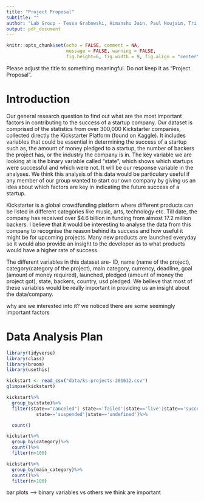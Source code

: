 ```yaml
---
title: "Project Proposal"
subtitle: ""
author: "Lab Group - Tessa Grabowski, Himanshu Jain, Paul Noujaim, Tri Truong"
output: pdf_document
---
```


```r
knitr::opts_chunk$set(echo = FALSE, comment = NA, 
                      message = FALSE, warning = FALSE,
                      fig.height=6, fig.width = 9, fig.align = "center")
```

Please adjust the title to something meaningful. Do not keep it as 
"Project Proposal".

# Introduction

Our general research question to find out what are the most important factors
in contributing to the success of a startup company. Our dataset is comprised
of the statistics from over 300,000 Kickstarter companies, collected directly
the Kickstarter Platform (found on Kaggle). It includes variables that could be
essential in determining the success of a startup such as, the amount of money 
pledged to a startup, the number of backers the project has, or the industry the
company is in. The key variable we are looking at is the binary variable called 
"state", which shows which startups were successful and which were not. It will 
be our response variable in the analyses. We think this analysis of this data 
would be particulary useful if any member of our group wanted to start our own 
company by giving us an idea about which factors are key in indicating the 
future success of a startup.

Kickstarter is a global crowdfunding platform where different products can be 
listed in different categories like music, arts, technology etc. Till date, 
the company has received over $4.6 billion in funding from almost 17.2 million
backers. I believe that it would be interesting to analyse the data from this 
company to recognise the reason behind its success and how useful it might be 
for upcoming projects. Many new products are launched everyday so it would also
provide an insight to the developer as to what products would have a higher 
rate of success. 

The different variables in this dataset are- ID, name (name of the project), 
category(category of the project), main category, currency, deadline, goal 
(amount of money required), launched, pledged (amount of money the project got), 
state, backers, country, usd pledged. We believe that most of these variables 
would be really important in providing us an insight about the data/company. 

why are we interested into it?
we noticed there are some seemingly important factors

# Data Analysis Plan
```r
library(tidyverse)
library(class)
library(broom)
library(usethis)
```
```r
kickstart <- read_csv("data/ks-projects-201612.csv")
glimpse(kickstart)
```

```r
kickstart%>%
  group_by(state)%>%
  filter(state=="canceled"| state=='failed'|state=='live'|state=='successful'|
           state=='suspended'|state=='undefined')%>%

  count()
```
```r
kickstart%>%
  group_by(category)%>%
  count()%>%
  filter(n>100)
```
```r
kickstart%>%
  group_by(main_category)%>%
  count()%>%
  filter(n>100)
```


bar plots --> binary variables vs others we think are important
